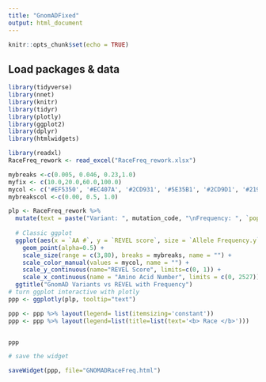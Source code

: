 ```yaml
---
title: "GnomADFixed"
output: html_document
---
```


```r
knitr::opts_chunk$set(echo = TRUE)
```

## Load packages & data

```r
library(tidyverse)
library(nnet)
library(knitr)
library(tidyr)
library(plotly)
library(ggplot2)
library(dplyr)
library(htmlwidgets)
```

```r
library(readxl)
RaceFreq_rework <- read_excel("RaceFreq_rework.xlsx")
```

```r

mybreaks <-c(0.005, 0.046, 0.23,1.0)
myfix <- c(10.0,20.0,60.0,100.0)
mycol <- c('#EF5350', '#EC407A', '#2CD931', '#5E35B1', '#2CD9D1', '#2196F3', '#263238', '#00796B', '#FBC02D')
mybreakscol <-c(0.00, 0.5, 1.0)

plp <- RaceFreq_rework %>%
  mutate(text = paste("Variant: ", mutation_code, "\nFrequency: ", `pop freq. GnomAD`, "\nREVEL: ", `REVEL score`, "\nRace:", Race, sep="")) %>%
  
  # Classic ggplot
  ggplot(aes(x = `AA #`, y = `REVEL score`, size = `Allele Frequency.y`, color = Race, text = text)) +
    geom_point(alpha=0.5) +
    scale_size(range = c(3,80), breaks = mybreaks, name = "") +
    scale_color_manual(values = mycol, name = "") + 
    scale_y_continuous(name="REVEL Score", limits=c(0, 1)) +
    scale_x_continuous(name = "Amino Acid Number", limits = c(0, 2527)) + 
  ggtitle("GnomAD Variants vs REVEL with Frequency") 
# turn ggplot interactive with plotly
ppp <- ggplotly(plp, tooltip="text")

ppp <- ppp %>% layout(legend= list(itemsizing='constant'))
ppp <- ppp %>% layout(legend=list(title=list(text='<b> Race </b>')))


ppp

# save the widget

saveWidget(ppp, file="GNOMADRaceFreq.html")


```